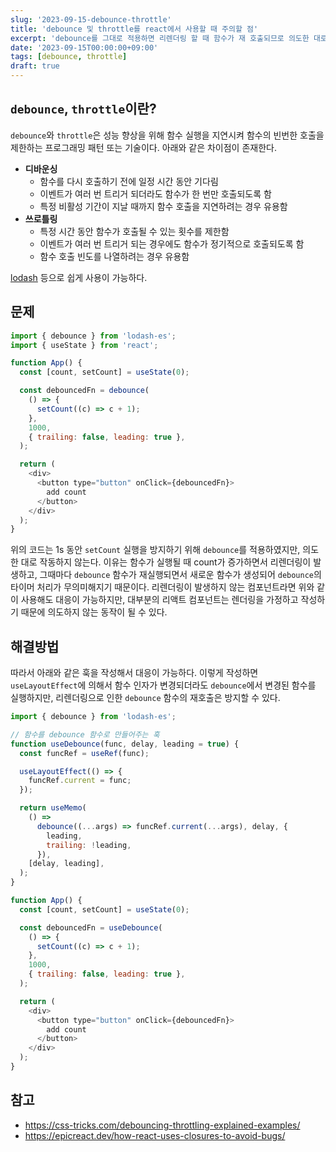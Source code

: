 ```yaml
---
slug: '2023-09-15-debounce-throttle'
title: 'debounce 및 throttle를 react에서 사용할 때 주의할 점'
excerpt: 'debounce를 그대로 적용하면 리렌더링 할 때 함수가 재 호출되므로 의도한 대로 동작하지 않을 수 있습니다.'
date: '2023-09-15T00:00:00+09:00'
tags: [debounce, throttle]
draft: true
---
```


## `debounce`, `throttle`이란?

`debounce`와 `throttle`은 성능 향상을 위해 함수 실행을 지연시켜 함수의 빈번한 호출을 제한하는 프로그래밍 패턴 또는 기술이다. 아래와 같은 차이점이 존재한다.

- **디바운싱**
  - 함수를 다시 호출하기 전에 일정 시간 동안 기다림
  - 이벤트가 여러 번 트리거 되더라도 함수가 한 번만 호출되도록 함
  - 특정 비활성 기간이 지날 때까지 함수 호출을 지연하려는 경우 유용함
- **쓰로틀링**
  - 특정 시간 동안 함수가 호출될 수 있는 횟수를 제한함
  - 이벤트가 여러 번 트리거 되는 경우에도 함수가 정기적으로 호출되도록 함
  - 함수 호출 빈도를 나열하려는 경우 유용함

[lodash](https://lodash.com/) 등으로 쉽게 사용이 가능하다.

## 문제

```js
import { debounce } from 'lodash-es';
import { useState } from 'react';

function App() {
  const [count, setCount] = useState(0);

  const debouncedFn = debounce(
    () => {
      setCount((c) => c + 1);
    },
    1000,
    { trailing: false, leading: true },
  );

  return (
    <div>
      <button type="button" onClick={debouncedFn}>
        add count
      </button>
    </div>
  );
}
```

위의 코드는 1s 동안 `setCount` 실행을 방지하기 위해 `debounce`를 적용하였지만, 의도한 대로 작동하지 않는다.
이유는 함수가 실행될 때 count가 증가하면서 리렌더링이 발생하고, 그때마다 `debounce` 함수가 재실행되면서 새로운 함수가 생성되어 `debounce`의 타이머 처리가 무의미해지기 때문이다.
리렌더링이 발생하지 않는 컴포넌트라면 위와 같이 사용해도 대응이 가능하지만, 대부분의 리액트 컴포넌트는 렌더링을 가정하고 작성하기 때문에 의도하지 않는 동작이 될 수 있다.

## 해결방법

따라서 아래와 같은 훅을 작성해서 대응이 가능하다. 이렇게 작성하면 `useLayoutEffect`에 의해서 함수 인자가 변경되더라도 `debounce`에서 변경된 함수를 실행하지만, 리렌더링으로 인한 `debounce` 함수의 재호출은 방지할 수 있다.

```js
import { debounce } from 'lodash-es';

// 함수를 debounce 함수로 만들어주는 훅
function useDebounce(func, delay, leading = true) {
  const funcRef = useRef(func);

  useLayoutEffect(() => {
    funcRef.current = func;
  });

  return useMemo(
    () =>
      debounce((...args) => funcRef.current(...args), delay, {
        leading,
        trailing: !leading,
      }),
    [delay, leading],
  );
}

function App() {
  const [count, setCount] = useState(0);

  const debouncedFn = useDebounce(
    () => {
      setCount((c) => c + 1);
    },
    1000,
    { trailing: false, leading: true },
  );

  return (
    <div>
      <button type="button" onClick={debouncedFn}>
        add count
      </button>
    </div>
  );
}
```

## 참고

- https://css-tricks.com/debouncing-throttling-explained-examples/
- https://epicreact.dev/how-react-uses-closures-to-avoid-bugs/
